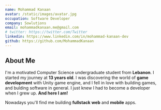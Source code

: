 ```yaml
---
name: Mohammad Kanaan
avatar: /static/images/avatar.jpg
occupation: Software Developer
company: Sowlutions
email: mohammadkanaan.me@gmail.com
# twitter: https://twitter.com/Twitter
linkedin: https://www.linkedin.com/in/mohammad-kanaan-dev
github: https://github.com/MohammadKanaan
---
```


## About Me

I'm a motivated Computer Science undergraduate student from **Lebanon**. I started my journey at **13 years old**. I was discovering the world of **game development** with Unity game engine, and I fell in love with building games, and bulding software in general. I just knew I had to become a developer when I grew up. **And here I am!**

Nowadays you'll find me building **fullstack** **web** and **mobile** apps.

